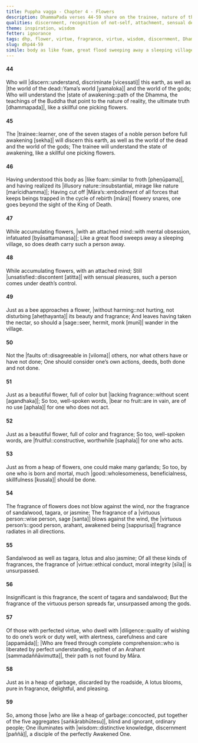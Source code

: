 ```yaml
---
title: Puppha vagga - Chapter 4 - Flowers
description: DhammaPada verses 44-59 share on the trainee, nature of the body, what happens to one who dwells with an attached mind, how a sage should wander in village, one who speaks on virtue and wisdom though various similes. The fragrance of virtue is compared to the fragrance of flowers, and the virtue of the noble person is said to spread in all directions.
qualities: discernment, recognition of not-self, attachment, sensual desire, ethical conduct, full awareness, wisdom
theme: inspiration, wisdom
fetter: ignorance
tags: dhp, flower, virtue, fragrance, virtue, wisdom, discernment, Dhamma, trainee, death, Māra, obsession, sensual pleasures, monk, noble person, wisdom
slug: dhp44-59
simile: body as like foam, great flood sweeping away a sleeping village, heap of garbage discarded by the roadside, fragrance of flowers
---
```


#### 44

Who will |discern::understand, discriminate [vicessati]| this earth,
as well as |the world of the dead::Yama’s world [yamaloka]| and the world of the gods;
Who will understand the |state of awakening::path of the Dhamma, the teachings of the Buddha that point to the nature of reality, the ultimate truth [dhammapada]|,
like a skillful one picking flowers.

#### 45

The |trainee::learner, one of the seven stages of a noble person before full awakening [sekha]| will discern this earth,
as well as the world of the dead and the world of the gods;
The trainee will understand the state of awakening,
like a skillful one picking flowers.

#### 46

Having understood this body as |like foam::similar to froth [pheṇūpama]|,
and having realized its |illusory nature::insubstantial, mirage like nature [marīcidhamma]|;
Having cut off |Māra’s::embodiment of all forces that keeps beings trapped in the cycle of rebirth [māra]| flowery snares,
one goes beyond the sight of the King of Death.

#### 47

While accumulating flowers,
|with an attached mind::with mental obsession, infatuated [byāsattamanasa]|;
Like a great flood sweeps away a sleeping village,
so does death carry such a person away.

#### 48

While accumulating flowers,
with an attached mind;
Still |unsatisfied::discontent [atitta]| with sensual pleasures,
such a person comes under death’s control.

#### 49

Just as a bee approaches a flower,
|without harming::not hurting, not disturbing [aheṭhayanta]| its beauty and fragrance;
And leaves having taken the nectar,
so should a |sage::seer, hermit, monk [munī]| wander in the village.

#### 50

Not the |faults of::disagreeable in [viloma]| others,
nor what others have or have not done;
One should consider one’s own actions,
deeds, both done and not done.

#### 51

Just as a beautiful flower,
full of color but |lacking fragrance::without scent [agandhaka]|;
So too, well-spoken words,
|bear no fruit::are in vain, are of no use [aphala]| for one who does not act.

#### 52

Just as a beautiful flower,
full of color and fragrance;
So too, well-spoken words,
are |fruitful::constructive, worthwhile [saphala]| for one who acts.

#### 53

Just as from a heap of flowers,
one could make many garlands;
So too, by one who is born and mortal,
much |good::wholesomeness, beneficialness, skillfulness [kusala]| should be done.

#### 54

The fragrance of flowers does not blow against the wind,
nor the fragrance of sandalwood, tagara, or jasmine;
The fragrance of a |virtuous person::wise person, sage [santa]| blows against the wind,
the |virtuous person’s::good person, arahant, awakened being [sappurisa]| fragrance radiates in all directions.

#### 55

Sandalwood as well as tagara,
lotus and also jasmine;
Of all these kinds of fragrances,
the fragrance of |virtue::ethical conduct, moral integrity [sīla]| is unsurpassed.

#### 56

Insignificant is this fragrance,
the scent of tagara and sandalwood;
But the fragrance of the virtuous person spreads far,
unsurpassed among the gods.

#### 57

Of those with perfected virtue,
who dwell with |diligence::quality of wishing to do one’s work or duty well, with alertness, carefulness and care [appamāda]|;
|Who are freed through complete comprehension::who is liberated by perfect understanding, epithet of an Arahant [sammadaññāvimutta]|,
their path is not found by Māra.

#### 58

Just as in a heap of garbage,
discarded by the roadside,
A lotus blooms,
pure in fragrance, delightful, and pleasing.

#### 59

So, among those |who are like a heap of garbage::concocted, put together of the five aggregates [saṅkārabhūtesu]|,
blind and ignorant, ordinary people;
One illuminates with |wisdom::distinctive knowledge, discernment [paññā]|,
a disciple of the perfectly Awakened One.